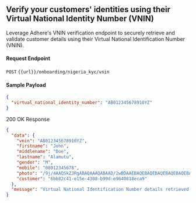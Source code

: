 ## Verify your customers' identities using their Virtual National Identity Number (VNIN)

Leverage Adhere's VNIN verification endpoint to securely retrieve and validate customer details using their Virtual National Identification Number (VNIN).

#### Request Endpoint

`POST` `{{url}}/onboarding/nigeria_kyc/vnin`


#### Sample Payload

```json
{
  "virtual_national_identity_number": "AB012345678910YZ"
}
```

200 OK Response

```json
{
  "data": {
    "vnin": "AB012345678910YZ",
    "firstname": "John",
    "middlename": "Doe",
    "lastname": "Alamutu",
    "gender": "M",
    "mobile": "08012345678",
    "photo": "/9j/4AAQSkZJRgABAQAAAQABAAD/2wBDAAEBAQEBAQEBAQEBAQEBAQEBAQEBAQEBAQEBAQEBAQEBAQEBAQICAQECAQEBAgICAgICAgICAQICA9GXNN69zjdrF0+7aps5Xn0TqWf=",  # base-64
    "customer": "6bb82c41-e15e-4308-b99d-e9640818eca9"
  },
  "message": "Virtual National Identification Number details retrieved successfully",
}
```
